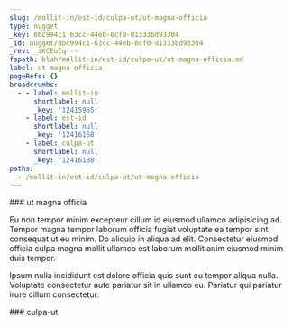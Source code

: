 ```yaml
---
slug: /mollit-in/est-id/culpa-ut/ut-magna-officia
type: nugget
_key: 8bc994c1-63cc-44eb-8cf0-d1333bd93304
_id: nugget/8bc994c1-63cc-44eb-8cf0-d1333bd93304
_rev: _iKCEoCq---
fspath: blah/mollit-in/est-id/culpa-ut/ut-magna-officia.md
label: ut magna officia
pageRefs: {}
breadcrumbs:
  - - label: mollit-in
      shortlabel: null
      _key: '12415965'
    - label: est-id
      shortlabel: null
      _key: '12416168'
    - label: culpa-ut
      shortlabel: null
      _key: '12416180'
paths:
  - /mollit-in/est-id/culpa-ut/ut-magna-officia
---
```


<NuggetArea>
<Nugget slug="/mollit-in/est-id/culpa-ut/ut-magna-officia" type="nugget" _key="8bc994c1-63cc-44eb-8cf0-d1333bd93304" _id="nugget/8bc994c1-63cc-44eb-8cf0-d1333bd93304" _rev="_iKCEoCq---" fspath="blah/mollit-in/est-id/culpa-ut/ut-magna-officia.md" label="ut magna officia" paths="/mollit-in/est-id/culpa-ut/ut-magna-officia">
<NuggetBody>
### ut magna officia

Eu non tempor minim excepteur cillum id eiusmod ullamco adipisicing ad. Tempor magna tempor laborum officia fugiat voluptate ea tempor sint consequat ut eu minim. Do aliquip in aliqua ad elit. Consectetur eiusmod officia culpa magna mollit ullamco est laborum mollit anim eiusmod minim duis tempor.

Ipsum nulla incididunt est dolore officia quis sunt eu tempor aliqua nulla. Voluptate consectetur aute pariatur sit in ullamco eu. Pariatur qui pariatur irure cillum consectetur.

</NuggetBody>
<Breadcrumbs>
<Crumbs>
<Crumb _key="12415965" label="mollit-in" /><Crumb _key="12416168" label="est-id" /><Crumb _key="12416180" label="culpa-ut" />
</Crumbs>
</Breadcrumbs>
</Nugget>

<NuggetsInbound>
</NuggetsInbound>
<NuggetsOutbound>
</NuggetsOutbound>
</NuggetArea>
<PassagesInbound>
<Passage direction="inbound" type="passage" _key="12416180" _id="passage/12416180" _rev="_iKCEoCm---" label="culpa-ut" passage="culpa-ut" fspath="blah/mollit-in/est-id/culpa-ut" paths="/mollit-in/est-id/culpa-ut" slug="/mollit-in/est-id/culpa-ut">
<NuggetBody>
### culpa-ut

</NuggetBody>
<Breadcrumbs>
<Crumbs>
<Crumb _key="12415965" label="mollit-in" /><Crumb _key="12416168" label="est-id" />
</Crumbs>
</Breadcrumbs>
</Passage>

</PassagesInbound>
<PassagesOutbound>
</PassagesOutbound>